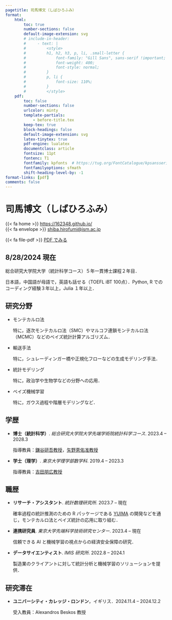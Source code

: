 ```yaml
---
pagetitle: 司馬博文（しばひろふみ）
format:
    html:
        toc: true
        number-sections: false
        default-image-extension: svg
        # include-in-header: 
        #     - text: |
        #         <style>
        #         h1, h2, h3, p, li, .small-letter {
        #             font-family: "Gill Sans", sans-serif !important;
        #             font-weight: 400;
        #             font-style: normal;
        #         }
        #         p, li {
        #             font-size: 110%;
        #         }
        #         </style>
    pdf: 
        toc: false
        number-sections: false
        urlcolor: minty
        template-partials: 
            - before-title.tex
        keep-tex: true
        block-headings: false
        default-image-extension: svg
        latex-tinytex: true
        pdf-engine: lualatex
        documentclass: article
        fontsize: 11pt
        fontenc: T1
        fontfamily: kpfonts  # https://tug.org/FontCatalogue/kpsansserif/
        fontfamilyoptions: sfmath
        shift-heading-level-by: -1
format-links: [pdf]
comments: false
---
```


::: {layout="[50,50]" layout-valign="bottom"}

::: {#first-column}
# \Huge 司馬博文（しばひろふみ） {.large-letter}
:::

::: {#second-column .artificial-align}

\color{minty}

\hfill [{{< fa home >}}]{.color-minty} [https://162348.github.io/](https://162348.github.io/){.small-letter}\par<br>
\hfill [{{< fa envelope >}}]{.color-minty} [shiba.hirofumi@ism.ac.jp](mailto:shiba.hirofumi@ism.ac.jp){.small-letter}\par

::: {.content-visible when-format="html"}

[{{< fa file-pdf >}}]{.color-minty} [PDF でみる](https://162348.github.io/static/CV/cv_Japanese.pdf){.small-letter}

:::

:::

:::

\vspace{-1em}

## 8/28/2024 現在

総合研究大学院大学（統計科学コース）５年一貫博士課程２年目．

<!-- 1999年生まれ，男，日本国籍． -->

日本語，中国語が母語で，英語も話せる（TOEFL iBT 100点）．Python, R でのコーディング経験３年以上，Julia １年以上．

## 研究分野

* モンテカルロ法

    特に，逐次モンテカルロ法（SMC）やマルコフ連鎖モンテカルロ法（MCMC）などのベイズ統計計算アルゴリズム．

* 輸送手法

    特に，シュレーディンガー橋や正規化フローなどの生成モデリング手法．

* 統計モデリング

    特に，政治学や生物学などの分野への応用．

* ベイズ機械学習
    
    特に，ガウス過程や階層モデリングなど．

## 学歴

::: {.content-visible when-format="pdf"}
\renewcommand{\labelitemi}{\textcolor{minty}{\faGraduationCap}}
:::

* **博士（統計科学）**. _総合研究大学院大学先端学術院統計科学コース_. \hfill [2023.4 -- 2028.3]{.cvdate}

    指導教員：[鎌谷研吾教授](https://sites.google.com/view/kengokamatani/home)，[矢野恵佑准教授](https://sites.google.com/site/kyanostat/)

* **学士（理学）**. _東京大学理学部数学科_. \hfill [2019.4 -- 2023.3]{.cvdate}

    指導教員：[吉田朋広教授](https://www.ms.u-tokyo.ac.jp/~nakahiro/hp-naka-e)

## 職歴

::: {.content-visible when-format="pdf"}
\renewcommand{\labelitemi}{\textcolor{minty}{\faUniversity}}
:::

* **リサーチ・アシスタント**. _統計数理研究所_. \hfill [2023.7 -- 現在]{.cvdate}

    確率過程の統計推測のための R パッケージである [YUIMA](https://r-forge.r-project.org/projects/yuima/) の開発などを通じ，モンテカルロ法とベイズ統計の応用に取り組む．

* **連携研究員**. _東京大学先端科学技術研究センター_. \hfill [2023.4 -- 現在]{.cvdate}

    信頼できる AI と機械学習の視点からの経済安全保障の研究．

* **データサイエンティスト**. _IMIS 研究所_. \hfill [2022.8 -- 2024.1]{.cvdate}

    製造業のクライアントに対して統計分析と機械学習のソリューションを提供．

## 研究滞在

* **ユニバーシティ・カレッジ・ロンドン**，イギリス．\hfill [2024.11.4 -- 2024.12.2]{.cvdate}

  受入教員：Alexandros Beskos 教授

::: {.content-visible when-format="pdf"}
\renewcommand{\labelitemi}{\textcolor{minty}{\faBookmark}}
:::
